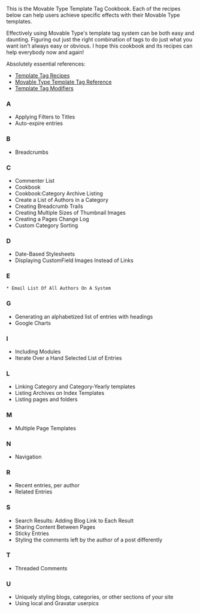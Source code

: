 This is the Movable Type Template Tag Cookbook. Each of the recipes below can help users achieve specific effects with their Movable Type templates.

Effectively using Movable Type's template tag system can be both easy and daunting. Figuring out just the right combination of tags to do just what you want isn't always easy or obvious. I hope this cookbook and its recipes can help everybody now and again!

Absolutely essential references:
* [http://wiki.movabletype.org/Category:Template_Tag_Recipes Template Tag Recipes]
* [http://movabletype.org/documentation/appendices/tags/ Movable Type Template Tag Reference]
* [http://movabletype.org/documentation/appendices/modifiers/ Template Tag Modifiers]


=== A===
* Applying Filters to Titles
* Auto-expire entries

=== B ===
* Breadcrumbs

=== C ===
* Commenter List
* Cookbook
* Cookbook:Category Archive Listing
* Create a List of Authors in a Category
* Creating Breadcrumb Trails
* Creating Multiple Sizes of Thumbnail Images
* Creating a Pages Change Log
* Custom Category Sorting

=== D ===
* Date-Based Stylesheets
* Displaying CustomField Images Instead of Links

=== E ===
 * Email List Of All Authors On A System

=== G ===
* Generating an alphabetized list of entries with headings
* Google Charts

=== I ===
* Including Modules
* Iterate Over a Hand Selected List of Entries

=== L ===
* Linking Category and Category-Yearly templates
* Listing Archives on Index Templates
* Listing pages and folders

=== M ===
* Multiple Page Templates

=== N ===
* Navigation

=== R ===
* Recent entries, per author
* Related Entries

=== S ===
* Search Results: Adding Blog Link to Each Result
* Sharing Content Between Pages
* Sticky Entries
* Styling the comments left by the author of a post differently

=== T ===
* Threaded Comments

=== U ===
* Uniquely styling blogs, categories, or other sections of your site
* Using local and Gravatar userpics